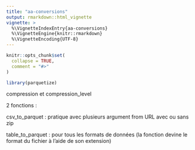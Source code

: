 ```yaml
---
title: "aa-conversions"
output: rmarkdown::html_vignette
vignette: >
  %\VignetteIndexEntry{aa-conversions}
  %\VignetteEngine{knitr::rmarkdown}
  %\VignetteEncoding{UTF-8}
---
```


```r
knitr::opts_chunk$set(
  collapse = TRUE,
  comment = "#>"
)
```

```r
library(parquetize)
```


compression
et compression_level

2 fonctions :

csv_to_parquet : pratique avec plusieurs argument from URL avec ou sans zip

table_to_parquet : pour tous les formats de données (la fonction devine le format du fichier à l'aide de son extension)
